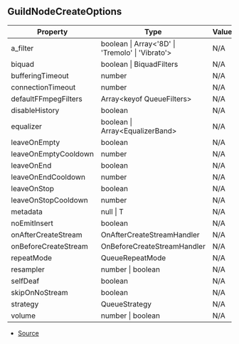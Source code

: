 ## GuildNodeCreateOptions

| Property | Type | Value |
| ----------- | ----------- | ----------- |
| a_filter | boolean \| Array\<'8D' \| 'Tremolo' \| 'Vibrato'> | N/A |
| biquad | boolean \| BiquadFilters | N/A |
| bufferingTimeout | number | N/A |
| connectionTimeout | number | N/A |
| defaultFFmpegFilters | Array\<keyof QueueFilters> | N/A |
| disableHistory | boolean | N/A |
| equalizer | boolean \| Array\<EqualizerBand> | N/A |
| leaveOnEmpty | boolean | N/A |
| leaveOnEmptyCooldown | number | N/A |
| leaveOnEnd | boolean | N/A |
| leaveOnEndCooldown | number | N/A |
| leaveOnStop | boolean | N/A |
| leaveOnStopCooldown | number | N/A |
| metadata | null \| T | N/A |
| noEmitInsert | boolean | N/A |
| onAfterCreateStream | OnAfterCreateStreamHandler | N/A |
| onBeforeCreateStream | OnBeforeCreateStreamHandler | N/A |
| repeatMode | QueueRepeatMode | N/A |
| resampler | number \| boolean | N/A |
| selfDeaf | boolean | N/A |
| skipOnNoStream | boolean | N/A |
| strategy | QueueStrategy | N/A |
| volume | number \| boolean | N/A |


- [Source](https://github.com/Androz2091/discord-player/blob/074396c/packages/discord-player/src/Structures/GuildNodeManager.ts#L9)